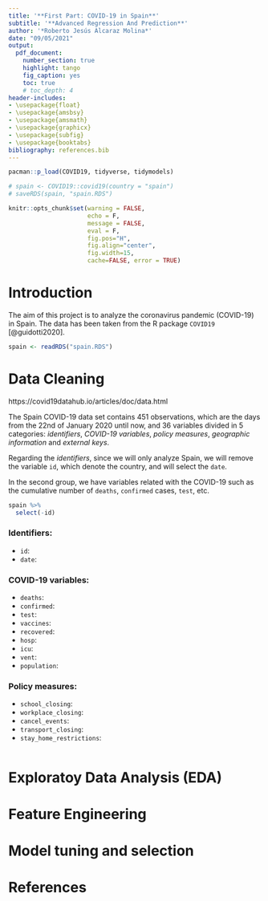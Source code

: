 ```yaml
---
title: '**First Part: COVID-19 in Spain**'
subtitle: '**Advanced Regression And Prediction**'
author: '*Roberto Jesús Alcaraz Molina*'
date: "09/05/2021"
output:
  pdf_document:
    number_section: true
    highlight: tango
    fig_caption: yes
    toc: true
    # toc_depth: 4
header-includes: 
- \usepackage{float}
- \usepackage{amsbsy}
- \usepackage{amsmath}
- \usepackage{graphicx}
- \usepackage{subfig}
- \usepackage{booktabs}
bibliography: references.bib
---
```


```{=tex}
\begin{center}
\includegraphics[width=3in]{logouc3m}
\end{center}
```
\newpage

```r
pacman::p_load(COVID19, tidyverse, tidymodels)

# spain <- COVID19::covid19(country = "spain")
# saveRDS(spain, "spain.RDS")
```

```r
knitr::opts_chunk$set(warning = FALSE, 
                      echo = F, 
                      message = FALSE,
                      eval = F,
                      fig.pos="H", 
                      fig.align="center",
                      fig.width=15,
                      cache=FALSE, error = TRUE)
```

# Introduction

The aim of this project is to analyze the coronavirus pandemic (COVID-19) in Spain. The data has been taken from the R package `COVID19` [@guidotti2020].

```r
spain <- readRDS("spain.RDS")
```

# Data Cleaning 

https://covid19datahub.io/articles/doc/data.html

The Spain COVID-19 data set contains 451 observations, which are the days from the 22nd of January 2020 until now, and 36 variables divided in 5 categories: *identifiers*, *COVID-19 variables*, *policy measures*, *geographic information* and *external keys*.

Regarding the *identifiers*, since we will only analyze Spain, we will remove the variable `id`, which denote the country, and will select the `date`.

In the second group, we have variables related with the COVID-19 such as the cumulative number of `deaths`, `confirmed` cases, `test`, etc.

```r
spain %>%
  select(-id)
```



### Identifiers:
- `id`:
- `date`:

### COVID-19 variables:
- `deaths`:
- `confirmed`:
- `test`:
- `vaccines`:
- `recovered`:
- `hosp`:
- `icu`:
- `vent`:
- `population`:

### Policy measures:
- `school_closing`:
- `workplace_closing`:
- `cancel_events`:
- `transport_closing`:
- `stay_home_restrictions`:


```r

```



# Exploratoy Data Analysis (EDA)


# Feature Engineering 


# Model tuning and selection


# References
